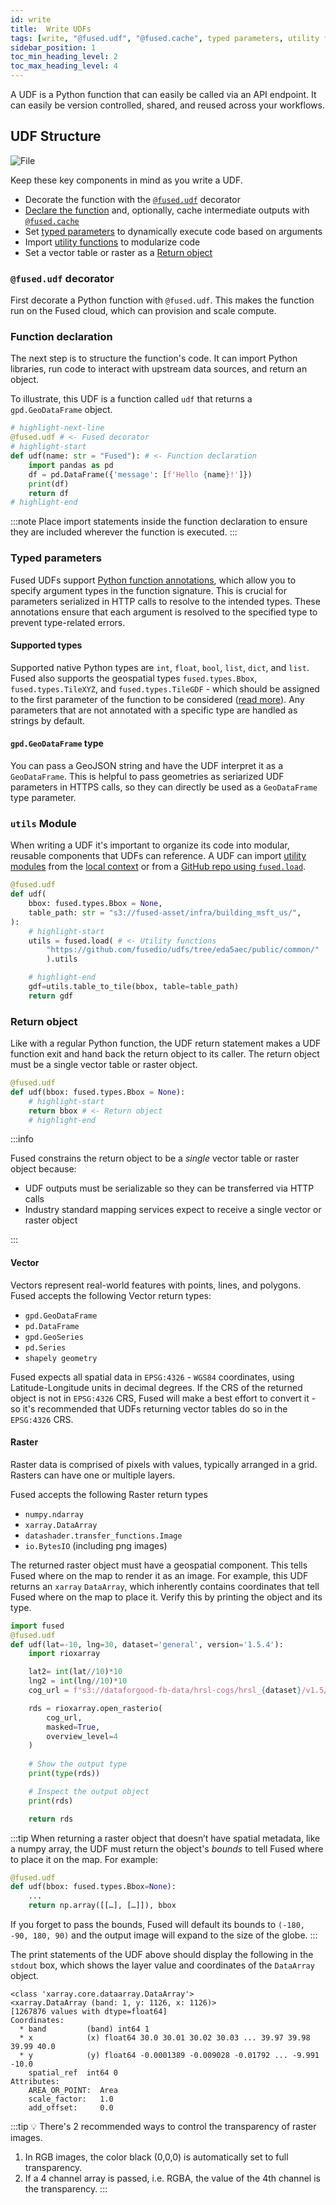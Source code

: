 ```yaml
---
id: write
title:  Write UDFs
tags: [write, "@fused.udf", "@fused.cache", typed parameters, utility functions, return object]
sidebar_position: 1
toc_min_heading_level: 2
toc_max_heading_level: 4
---
```


A UDF is a Python function that can easily be called via an API endpoint. It can easily be version controlled, shared, and reused across your workflows.


## UDF Structure



<div style={{textAlign: 'center'}}>
<img src={ImageAnatomy} alt="File" style={{}} />
</div>


 Keep these key components in mind as you write a UDF.
- Decorate the function with the [`@fused.udf`](/basics/core-concepts/write/#fusedudf-decorator) decorator
- [Declare the function](/basics/core-concepts/write/#function-declaration) and, optionally, cache intermediate outputs with [`@fused.cache`](/basics/core-concepts/write/#fusedcache-decorator)
- Set [typed parameters](/basics/core-concepts/write/#typed-parameters) to dynamically execute code based on arguments
- Import [utility functions](/basics/core-concepts/#c-udf-parameters) to modularize code
- Set a vector table or raster as a [Return object](/basics/core-concepts/#d-return-object)


### `@fused.udf` decorator

First decorate a Python function with `@fused.udf`. This makes the function run on the Fused cloud, which can provision and scale compute. 


### Function declaration

The next step is to structure the function's code. It can import Python libraries, run code to interact with upstream data sources, and return an object. 

To illustrate, this UDF is a function called `udf` that returns a `gpd.GeoDataFrame` object. 


```python
# highlight-next-line
@fused.udf # <- Fused decorator
# highlight-start
def udf(name: str = "Fused"): # <- Function declaration
    import pandas as pd
    df = pd.DataFrame({'message': [f'Hello {name}!']})
    print(df)
    return df
# highlight-end
```

:::note
Place import statements inside the function declaration to ensure they are included wherever the function is executed.
:::






### Typed parameters

Fused UDFs support [Python function annotations](https://peps.python.org/pep-3107/), which allow you to specify argument types in the function signature. This is crucial for parameters serialized in HTTP calls to resolve to the intended types. These annotations ensure that each argument is resolved to the specified type to prevent type-related errors. 

#### Supported types
Supported native Python types are `int`, `float`, `bool`, `list`, `dict`, and `list`. Fused also supports the geospatial types `fused.types.Bbox`, `fused.types.TileXYZ`, and `fused.types.TileGDF` - which should be assigned to the first parameter of the function to be considered ([read more](/basics/core-concepts/call/#bbox-object-types)). Any parameters that are not annotated with a specific type are handled as strings by default.

#### `gpd.GeoDataFrame` type

You can pass a GeoJSON string and have the UDF interpret it as a `GeoDataFrame`. This is helpful to pass geometries as seriarized UDF parameters in HTTPS calls, so they can directly be used as a `GeoDataFrame` type parameter. 



### `utils` Module

When writing a UDF it's important to organize its code into modular, reusable components that UDFs can reference. A UDF can import [utility modules](workbench/map-builder/udf-editor/#module) from the [local context](/workbench/map-builder/udf-editor/#from-local) or from a [GitHub repo using `fused.load`](/workbench/map-builder/udf-editor/#from-github).


```python
@fused.udf
def udf( 
    bbox: fused.types.Bbox = None,
    table_path: str = "s3://fused-asset/infra/building_msft_us/", 
):
    # highlight-start
    utils = fused.load( # <- Utility functions
        "https://github.com/fusedio/udfs/tree/eda5aec/public/common/"
        ).utils 

    # highlight-end
    gdf=utils.table_to_tile(bbox, table=table_path)
    return gdf
```



### Return object

Like with a regular Python function, the UDF return statement makes a UDF function exit and hand back the return object to its caller. The return object must be a single vector table or raster object.

```python
@fused.udf
def udf(bbox: fused.types.Bbox = None):
    # highlight-start
    return bbox # <- Return object
    # highlight-end
```

:::info

Fused constrains the return object to be a _single_ vector table or raster object because:
- UDF outputs must be serializable so they can be transferred via HTTP calls
- Industry standard mapping services expect to receive a single vector or raster object

:::



#### Vector

Vectors represent real-world features with points, lines, and polygons. Fused accepts the following Vector return types:

- `gpd.GeoDataFrame`
- `pd.DataFrame`
- `gpd.GeoSeries`
- `pd.Series`
- `shapely geometry`

Fused expects all spatial data in `EPSG:4326` - `WGS84` coordinates, using Latitude-Longitude units in decimal degrees. If the CRS of the returned object is not in `EPSG:4326` CRS, Fused will make a best effort to convert it - so it's recommended that UDFs returning vector tables do so in the `EPSG:4326` CRS.

#### Raster

Raster data is comprised of pixels with values, typically arranged in a grid. Rasters can have one or multiple layers.

Fused accepts the following Raster return types

- `numpy.ndarray`
- `xarray.DataArray`
- `datashader.transfer_functions.Image`
- `io.BytesIO` (including png images)

The returned raster object must have a geospatial component. This tells Fused where on the map to render it as an image. For example, this UDF returns an `xarray` `DataArray`, which inherently contains coordinates that tell Fused where on the map to place it. Verify this by printing the object and its type.

```python
import fused
@fused.udf
def udf(lat=-10, lng=30, dataset='general', version='1.5.4'):
    import rioxarray

    lat2= int(lat//10)*10
    lng2 = int(lng//10)*10
    cog_url = f"s3://dataforgood-fb-data/hrsl-cogs/hrsl_{dataset}/v1.5/cog_globallat_{lat2}_lon_{lng2}_{dataset}-v{version}.tif"

    rds = rioxarray.open_rasterio(
        cog_url,
        masked=True,
        overview_level=4
    )
 
    # Show the output type
    print(type(rds))

    # Inspect the output object
    print(rds)

    return rds
```

:::tip
When returning a raster object that doesn’t have spatial metadata, like a numpy array, the UDF must return the object's *bounds* to tell Fused where to place it on the map. For example: 

```python
@fused.udf
def udf(bbox: fused.types.Bbox=None):
    ...
    return np.array([[…], […]]), bbox
```

If you forget to pass the bounds, Fused will default its bounds to `(-180, -90, 180, 90)` and the output image will expand to the size of the globe.
:::

The print statements of the UDF above should display the following in the `stdout` box, which shows the layer value and coordinates of the `DataArray` object.

```text
<class 'xarray.core.dataarray.DataArray'>
<xarray.DataArray (band: 1, y: 1126, x: 1126)>
[1267876 values with dtype=float64]
Coordinates:
  * band         (band) int64 1
  * x            (x) float64 30.0 30.01 30.02 30.03 ... 39.97 39.98 39.99 40.0
  * y            (y) float64 -0.0001389 -0.009028 -0.01792 ... -9.991 -10.0
    spatial_ref  int64 0
Attributes:
    AREA_OR_POINT:  Area
    scale_factor:   1.0
    add_offset:     0.0
```

:::tip
💡 There's 2 recommended ways to control the transparency of raster images.

  1. In RGB images, the color black (0,0,0) is automatically set to full transparency.
  2. If a 4 channel array is passed, i.e. RGBA, the value of the 4th channel is the transparency.
:::

